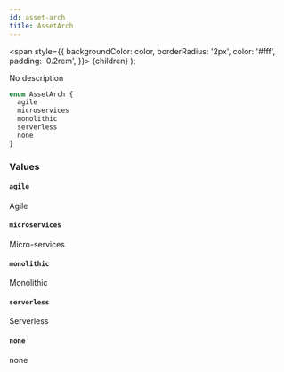 ```yaml
---
id: asset-arch
title: AssetArch
---
```


<span
style={{
      backgroundColor: color,
      borderRadius: '2px',
      color: '#fff',
      padding: '0.2rem',
    }}>
{children}
</span>
);

No description

```graphql
enum AssetArch {
  agile
  microservices
  monolithic
  serverless
  none
}
```

### Values

#### `agile`

Agile

#### `microservices`

Micro-services

#### `monolithic`

Monolithic

#### `serverless`

Serverless

#### `none`

none
